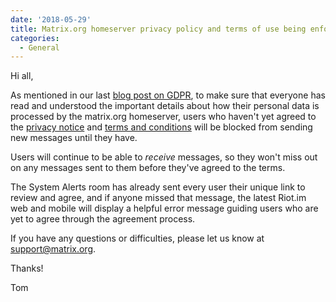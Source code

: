 ```yaml
---
date: '2018-05-29'
title: Matrix.org homeserver privacy policy and terms of use being enforced today
categories:
  - General
---
```


Hi all,

As mentioned in our last <a href="https://matrix.org/blog/2018/05/25/gdpr-on-matrix-org/">blog post on GDPR</a>, to make sure that everyone has read and understood the important details about how their personal data is processed by the matrix.org homeserver, users who haven't yet agreed to the <a href="https://matrix.org/docs/guides/privacy_notice.html">privacy notice</a> and <a href="https://matrix.org/docs/guides/terms_and_conditions.html">terms and conditions</a> will be blocked from sending new messages until they have.

Users will continue to be able to <em>receive</em> messages, so they won't miss out on any messages sent to them before they've agreed to the terms.

The System Alerts room has already sent every user their unique link to review and agree, and if anyone missed that message, the latest Riot.im web and mobile will display a helpful error message guiding users who are yet to agree through the agreement process.

If you have any questions or difficulties, please let us know at <a href="mailto:support@matrix.org">support@matrix.org</a>.

Thanks!

Tom

&nbsp;